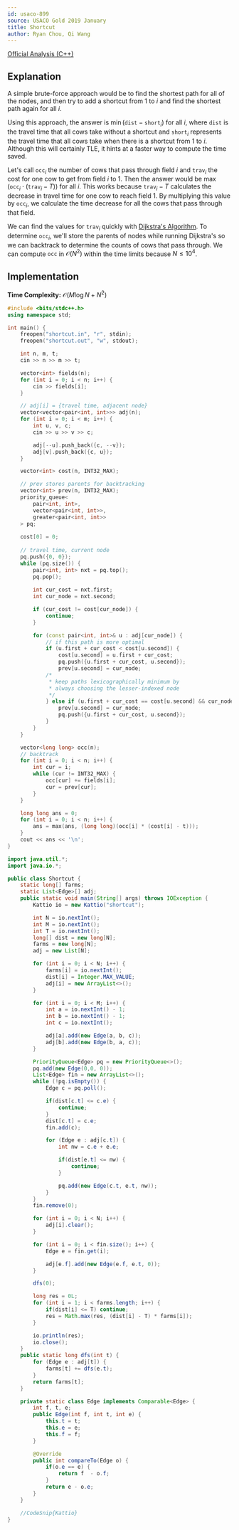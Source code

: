 ```yaml
---
id: usaco-899
source: USACO Gold 2019 January
title: Shortcut
author: Ryan Chou, Qi Wang
---
```


[Official Analysis (C++)](http://www.usaco.org/current/data/sol_shortcut_gold_jan19.html)

## Explanation

A simple brute-force approach would be to find the shortest path for all of the nodes, and then try to add a shortcut from $1$ to $i$ and find the shortest path again for all $i$.

Using this approach, the answer is $\min(\texttt{dist}-\texttt{short}_i)$ for all $i$, where $\texttt{dist}$ is the travel time that all cows take without a shortcut and $\texttt{short}_i$ represents the travel time that all cows take when there is a shortcut from $1$ to $i$. Although this will certainly TLE, it hints at a faster way to compute the time saved. 

Let's call $\texttt{occ}_i$ the number of cows that pass through field $i$ and $\texttt{trav}_i$ the cost for one cow to get from field $i$ to $1$. 
Then the answer would be $\max(\texttt{occ}_i \cdot (\texttt{trav}_i - T))$ for all $i$. This works because $\texttt{trav}_i - T$ calculates the decrease in travel time for one cow to reach field $1$. By multiplying this value by $\texttt{occ}_i$, we calculate the time decrease for all the cows that pass through that field. 

We can find the values for $\texttt{trav}_i$ quickly with [Dijkstra's Algorithm](/gold/shortest-paths). To determine $\texttt{occ}_i$, we'll store the parents of nodes while running Dijkstra's so we can backtrack to determine the counts of cows that pass through. We can compute $\texttt{occ}$ in $\mathcal{O}(N^2)$ within the time limits because $N \leq 10^4$.

## Implementation

**Time Complexity:** $\mathcal{O}(M\log N + N^2)$

<LanguageSection>
<CPPSection>

```cpp
#include <bits/stdc++.h>
using namespace std;

int main() {
	freopen("shortcut.in", "r", stdin);
	freopen("shortcut.out", "w", stdout);

	int n, m, t;
	cin >> n >> m >> t;

	vector<int> fields(n);
	for (int i = 0; i < n; i++) {
		cin >> fields[i];
	}

	// adj[i] = {travel time, adjacent node}
	vector<vector<pair<int, int>>> adj(n);
	for (int i = 0; i < m; i++) {
		int u, v, c;
		cin >> u >> v >> c;

		adj[--u].push_back({c, --v});
		adj[v].push_back({c, u});
	}

	vector<int> cost(n, INT32_MAX);

	// prev stores parents for backtracking
	vector<int> prev(n, INT32_MAX);
	priority_queue<
		pair<int, int>, 
		vector<pair<int, int>>, 
		greater<pair<int, int>>
	> pq;
	
	cost[0] = 0;
	
	// travel time, current node
	pq.push({0, 0});
	while (pq.size()) {
		pair<int, int> nxt = pq.top();
		pq.pop();
		
		int cur_cost = nxt.first;
		int cur_node = nxt.second;

		if (cur_cost != cost[cur_node]) {
			continue;
		}

		for (const pair<int, int>& u : adj[cur_node]) {
			// if this path is more optimal
			if (u.first + cur_cost < cost[u.second]) {
				cost[u.second] = u.first + cur_cost; 
				pq.push({u.first + cur_cost, u.second});
				prev[u.second] = cur_node;
			/*
			 * keep paths lexicographically minimum by 
			 * always choosing the lesser-indexed node
			 */
			} else if (u.first + cur_cost == cost[u.second] && cur_node < prev[u.second]) {
				prev[u.second] = cur_node;
				pq.push({u.first + cur_cost, u.second});
			}
		}
	}

	vector<long long> occ(n);
	// backtrack
	for (int i = 0; i < n; i++) {
		int cur = i;
		while (cur != INT32_MAX) {
			occ[cur] += fields[i];
			cur = prev[cur];
		}
	}

	long long ans = 0;
	for (int i = 0; i < n; i++) {
		ans = max(ans, (long long)(occ[i] * (cost[i] - t)));
	}
	cout << ans << '\n';
}
```
</CPPSection>

<JavaSection>

```java
import java.util.*;
import java.io.*;

public class Shortcut {
	static long[] farms;
	static List<Edge>[] adj;
	public static void main(String[] args) throws IOException {
		Kattio io = new Kattio("shortcut");

		int N = io.nextInt();
		int M = io.nextInt();
		int T = io.nextInt();
		long[] dist = new long[N];
		farms = new long[N];
		adj = new List[N];

		for (int i = 0; i < N; i++) {
			farms[i] = io.nextInt();
			dist[i] = Integer.MAX_VALUE;
			adj[i] = new ArrayList<>();
		}

		for (int i = 0; i < M; i++) {
			int a = io.nextInt() - 1;
			int b = io.nextInt() - 1;
			int c = io.nextInt();

			adj[a].add(new Edge(a, b, c));
			adj[b].add(new Edge(b, a, c));
		}

		PriorityQueue<Edge> pq = new PriorityQueue<>();
		pq.add(new Edge(0,0, 0));
		List<Edge> fin = new ArrayList<>();
		while (!pq.isEmpty()) {
			Edge c = pq.poll();

			if(dist[c.t] <= c.e) {
				continue;
			}
			dist[c.t] = c.e;
			fin.add(c);

			for (Edge e : adj[c.t]) {
				int nw = c.e + e.e;

				if(dist[e.t] <= nw) {
					continue;
				}

				pq.add(new Edge(c.t, e.t, nw));
			}
		}
		fin.remove(0);

		for (int i = 0; i < N; i++) {
			adj[i].clear();
		}

		for (int i = 0; i < fin.size(); i++) {
			Edge e = fin.get(i);

			adj[e.f].add(new Edge(e.f, e.t, 0));
		}

		dfs(0);

		long res = 0L;
		for (int i = 1; i < farms.length; i++) {
			if(dist[i] <= T) continue;
			res = Math.max(res, (dist[i] - T) * farms[i]);
		}

		io.println(res);
		io.close();
	}
	public static long dfs(int t) {
		for (Edge e : adj[t]) {
			farms[t] += dfs(e.t);
		}
		return farms[t];
	}

	private static class Edge implements Comparable<Edge> {
		int f, t, e;
		public Edge(int f, int t, int e) {
			this.t = t;
			this.e = e;
			this.f = f;
		}

		@Override
		public int compareTo(Edge o) {
			if(o.e == e) {
				return f  - o.f;
			}
			return e - o.e;
		}
	}

	//CodeSnip{Kattio}
}
```

</JavaSection>
</LanguageSection>
